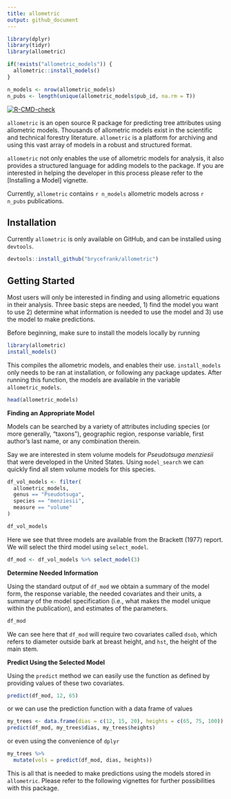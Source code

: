 ```yaml
---
title: allometric
output: github_document
---
```


```r
library(dplyr)
library(tidyr)
library(allometric)

if(!exists("allometric_models")) {
  allometric::install_models()
}

n_models <- nrow(allometric_models)
n_pubs <- length(unique(allometric_models$pub_id, na.rm = T))
```

[![R-CMD-check](https://github.com/brycefrank/allometric/actions/workflows/check-standard.yaml/badge.svg)](https://github.com/brycefrank/allometric/actions/workflows/check-standard.yaml)

`allometric` is an open source R package for predicting tree attributes using
allometric models. Thousands of allometric models exist in the
scientific and technical forestry literature. `allometric` is a platform for
archiving and using this vast array of models in a robust and structured format.

`allometric` not only enables the use of allometric models for analysis, it 
also provides a structured language for adding models to the package. If you
are interested in helping the developer in this process please refer to the 
[Installing a Model] vignette.

Currently, `allometric` contains `r n_models` allometric models across
`r n_pubs` publications.

## Installation

Currently `allometric` is only available on GitHub, and can be installed using
`devtools`.

```r
devtools::install_github("brycefrank/allometric")
```

## Getting Started

Most users will only be interested in finding and using allometric equations in
their analysis. Three basic steps are needed, 1) find the model you want
to use 2) determine what information is needed to use the model and 3) use the
model to make predictions.

Before beginning, make sure to install the models locally by running

```r
library(allometric)
install_models()
```

This compiles the allometric models, and enables their use. `install_models`
only needs to be ran at installation, or following any package updates. After
running this function, the models are available in the variable
`allometric_models`.

```r
head(allometric_models)
```

**Finding an Appropriate Model**

Models can be searched by a variety of attributes including species 
(or more generally, "taxons"), geographic region, response variable, first
author's last name, or any combination therein.

Say we are interested in stem volume models for _Pseudotsuga menziesii_ that 
were developed in the United States. Using `model_search` we can quickly find 
all stem volume models for this species.


```r
df_vol_models <- filter(
  allometric_models,
  genus == "Pseudotsuga",
  species == "menziesii",
  measure == "volume"
)

df_vol_models
```

Here we see that three models are available from the Brackett (1977) report.
We will select the third model using `select_model`.

```r
df_mod <- df_vol_models %>% select_model(3)
```

**Determine Needed Information**

Using the standard output of `df_mod` we obtain a summary of the model form,
the response variable, the needed covariates and their units, a summary of
the model specification (i.e., what makes the model unique within the
publication), and estimates of the parameters.

```r
df_mod
```

We can see here that `df_mod` will require two covariates called `dsob`, which
refers to diameter outside bark at breast height, and `hst`, the height of the
main stem. 

**Predict Using the Selected Model**

Using the `predict` method we can easily use the function as defined
by providing values of these two covariates.

```r
predict(df_mod, 12, 65)
```

or we can use the prediction function with a data frame of values

```r
my_trees <- data.frame(dias = c(12, 15, 20), heights = c(65, 75, 100))
predict(df_mod, my_trees$dias, my_trees$heights)
```

or even using the convenience of `dplyr`

```r
my_trees %>%
  mutate(vols = predict(df_mod, dias, heights))
```

This is all that is needed to make predictions using the models stored in 
`allometric`. Please refer to the following vignettes for further possibilities
with this package.
